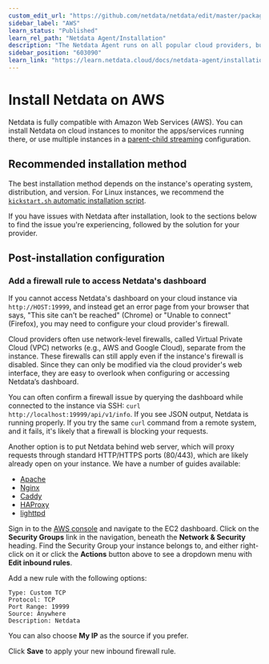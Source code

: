 ```yaml
---
custom_edit_url: "https://github.com/netdata/netdata/edit/master/packaging/installer/methods/aws.md"
sidebar_label: "AWS"
learn_status: "Published"
learn_rel_path: "Netdata Agent/Installation"
description: "The Netdata Agent runs on all popular cloud providers, but often requires additional steps and configuration for full functionality."
sidebar_position: "603090"
learn_link: "https://learn.netdata.cloud/docs/netdata-agent/installation/aws"
---
```


# Install Netdata on AWS

Netdata is fully compatible with Amazon Web Services (AWS).
You can install Netdata on cloud instances to monitor the apps/services running there, or use multiple instances in a [parent-child streaming](/docs/observability-centralization-points/streaming-and-replication-reference) configuration.

## Recommended installation method

The best installation method depends on the instance's operating system, distribution, and version. For Linux instances, we recommend the [`kickstart.sh` automatic installation script](/docs/netdata-agent/installation/linux).

If you have issues with Netdata after installation, look to the sections below to find the issue you're experiencing, followed by the solution for your provider.

## Post-installation configuration

### Add a firewall rule to access Netdata's dashboard

If you cannot access Netdata's dashboard on your cloud instance via `http://HOST:19999`, and instead get an error page
from your browser that says, "This site can't be reached" (Chrome) or "Unable to connect" (Firefox), you may need to configure your cloud provider's firewall.

Cloud providers often use network-level firewalls, called Virtual Private Cloud (VPC) networks (e.g., AWS and Google Cloud), separate from the instance. These firewalls can still apply even if the instance's firewall is disabled. Since they can only be modified via the cloud provider's web interface, they are easy to overlook when configuring or accessing Netdata’s dashboard.

You can often confirm a firewall issue by querying the dashboard while connected to the instance via SSH: `curl
http://localhost:19999/api/v1/info`. If you see JSON output, Netdata is running properly. If you try the same `curl`
command from a remote system, and it fails, it's likely that a firewall is blocking your requests.

Another option is to put Netdata behind web server, which will proxy requests through standard HTTP/HTTPS ports
(80/443), which are likely already open on your instance. We have a number of guides available:

- [Apache](/docs/netdata-agent/configuration/securing-agents/running-the-agent-behind-a-reverse-proxy/apache)
- [Nginx](/docs/netdata-agent/configuration/securing-agents/running-the-agent-behind-a-reverse-proxy/nginx)
- [Caddy](/docs/netdata-agent/configuration/securing-agents/running-the-agent-behind-a-reverse-proxy/caddy)
- [HAProxy](/docs/netdata-agent/configuration/securing-agents/running-the-agent-behind-a-reverse-proxy/haproxy)
- [lighttpd](/docs/netdata-agent/configuration/securing-agents/running-the-agent-behind-a-reverse-proxy/lighttpd-v1.4.x)

Sign in to the [AWS console](https://console.aws.amazon.com/) and navigate to the EC2 dashboard. Click on the **Security
Groups** link in the navigation, beneath the **Network & Security** heading. Find the Security Group your instance
belongs to, and either right-click on it or click the **Actions** button above to see a dropdown menu with **Edit
inbound rules**.

Add a new rule with the following options:

```text
Type: Custom TCP
Protocol: TCP
Port Range: 19999
Source: Anywhere
Description: Netdata
```

You can also choose **My IP** as the source if you prefer.

Click **Save** to apply your new inbound firewall rule.
